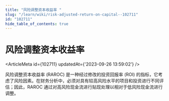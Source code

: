 ```yaml
---
title: "风险调整资本收益率 "
slug: "/learn/wiki/risk-adjusted-return-on-capital--102711"
id: "102711"
hide_table_of_contents: true
---
```



# 风险调整资本收益率 

<ArticleMeta id={102711} updatedAt={'2023-09-26 13:59:02'} />
<div className='border-solid border-b border-t-0 my-4 border-[var(--ifm-color-gray-300)]' />

风险调整资本收益率 (RAROC) 是一种经过修改的投资回报率 (ROI) 的指标，它考虑了风险因素。在财务分析中，必须对具有较高风险水平的项目和投资进行不同评估；因此，RAROC 通过对高风险现金流进行贴现处理以相对于低风险现金流进行调整。
